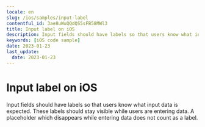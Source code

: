 ```yaml
---
locale: en
slug: /ios/samples/input-label
contentful_id: 3ae8uWuQQdQS5sFB58MWl3
title: Input label on iOS
description: Input fields should have labels so that users know what input data is expected.
keywords: [iOS code sample]
date: 2023-01-23
last_update:
  date: 2023-01-23
---
```


# Input label on iOS

Input fields should have labels so that users know what input data is expected. These labels should stay visible while users are entering data. A placeholder which disappears while entering data does not count as a label.

<CodeSample id="input-label" locale="en" platform="ios"/>
